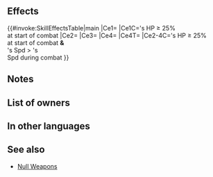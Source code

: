{{Weapon Infobox
|tagid=SID_桜と薔薇の花瓶
|intID=3473
|image=wep_ax125
|exclusive=0
|weaponType=Axe
|cost=200
|might=10
|range=1
|effect=At start of combat, if unit's HP ≥ 25%, grants Atk/Spd+5 during combat, and also, if unit's Spd > foe's Spd, neutralizes effects that guarantee foe's follow-up attacks and effects that prevent unit's follow-up attacks and deals +5 damage (excluding when dealing damage with an area-of-effect Special).
|statModifiers=0,10,0,0,0
|required=Steel Axe
|next=Petalfall Vase+
|promotionRarity=5
|promotionTier=1
|properties=
}}
==Effects==
{{#invoke:SkillEffectsTable|main
|Ce1={{Eft|Temporary buffs|Atk/Spd|5}}
|Ce1C={{Tgt|Unit}}'s HP ≥ 25%<br>at start of combat
|Ce2={{Eft|Damage Boost|5}}
|Ce3={{Eft|Neutralize Prevent Follow-Ups}}
|Ce4={{Eft|Neutralize Guaranteed Follow-Ups}}
|Ce4T={{Tgt|Foe}}
|Ce2-4C={{Tgt|Unit}}'s HP ≥ 25%<br>at start of combat '''&'''<br>{{Tgt|Unit}}'s Spd > {{Tgt|Foe}}'s<br>Spd during combat
}}
==Notes==
{{Temporary buffs}}
{{Follow-up effect neutralization}}
{{FlatDamage|5}}
==List of owners==
{{Skill Hero List}}
==In other languages==
{{OtherLanguages
|japanese=桜と薔薇の花瓶
|german=Blütenblattvase
|spanishEU=Jarrón pétalo
|spanishLA=Jarrón pétalo
|french=Vase de pétales
|italian=Vaso fiorito
|chineseTW=櫻與玫瑰之花瓶
|portuguese=Pétala envasada
}}
==See also==
{{See also skills|cond=Description LIKE '%grants Atk/Spd+%during combat%neutralizes effects%guarantee%prevent%' AND Description NOT LIKE '%【Null Follow-Up】%' AND Exclusive='1' AND Name NOT LIKE 'Null%+'}}
* [[Skill_families/Weapons#Null_(weapons)|Null Weapons]]
{{Weapons Navbox}}